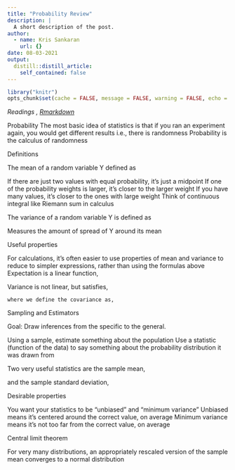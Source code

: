 ```yaml
---
title: "Probability Review"
description: |
  A short description of the post.
author:
  - name: Kris Sankaran
    url: {}
date: 08-03-2021
output:
  distill::distill_article:
    self_contained: false
---
```



```r
library("knitr")
opts_chunk$set(cache = FALSE, message = FALSE, warning = FALSE, echo = TRUE)
```

_Readings [](), [Rmarkdown]()_

Probability
The most basic idea of statistics is that if you ran an experiment again, you would get different results
i.e., there is randomness
Probability is the calculus of randomness

Definitions

The mean of a random variable Y defined as



If there are just two values with equal probability, it’s just a midpoint
If one of the probability weights is larger, it’s closer to the larger weight
If you have many values, it’s closer to the ones with large weight
Think of continuous integral like Riemann sum in calculus

The variance of a random variable Y is defined as



Measures the amount of spread of Y around its mean


Useful properties

For calculations, it’s often easier to use properties of mean and variance to reduce to simpler expressions, rather than using the formulas above
Expectation is a linear function,



Variance is not linear, but satisfies,



	where we define the covariance as,



Sampling and Estimators

Goal: Draw inferences from the specific to the general.

Using a sample, estimate something about the population
Use a statistic (function of the data) to say something about the probability distribution it was drawn from

Two very useful statistics are the sample mean,



and the sample standard deviation,




Desirable properties

You want your statistics to be “unbiased” and “minimum variance”
Unbiased means it’s centered around the correct value, on average
Minimum variance means it’s not too far from the correct value, on average

Central limit theorem

For very many distributions, an appropriately rescaled version of the sample mean converges to a normal distribution

